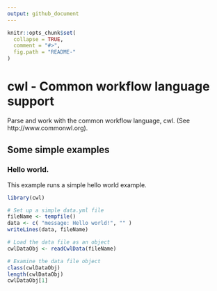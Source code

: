 ```yaml
---
output: github_document
---
```


<!-- README.md is generated from README.Rmd. Please edit that file -->

```r
knitr::opts_chunk$set(
  collapse = TRUE,
  comment = "#>",
  fig.path = "README-"
)
```

# cwl - Common workflow language support

Parse and work with the common workflow language, cwl. (See http://www.commonwl.org).

## Some simple examples

### Hello world.

This example runs a simple hello world example.

```r
library(cwl)

# Set up a simple data.yml file
fileName <- tempfile()
data <- c( "message: Hello world!", "" )
writeLines(data, fileName)

# Load the data file as an object
cwlDataObj <- readCwlData(fileName)

# Examine the data file object
class(cwlDataObj)
length(cwlDataObj)
cwlDataObj[1]
```
